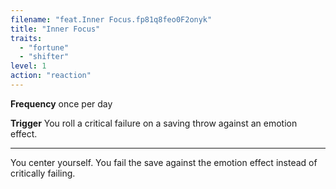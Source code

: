```yaml
---
filename: "feat.Inner Focus.fp81q8feo0F2onyk"
title: "Inner Focus"
traits:
  - "fortune"
  - "shifter"
level: 1
action: "reaction"
---
```


**Frequency** once per day

**Trigger** You roll a critical failure on a saving throw against an emotion effect.

---

You center yourself. You fail the save against the emotion effect instead of critically failing.